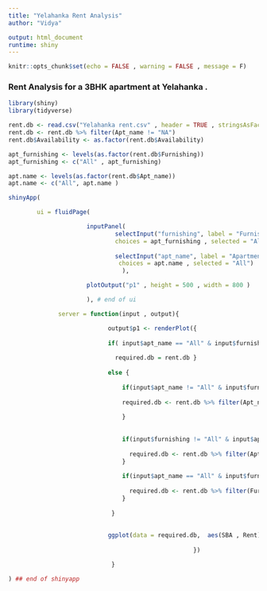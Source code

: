 ---
title: "Yelahanka Rent Analysis"
author: "Vidya"

output: html_document
runtime: shiny
---

```{r setup, include=FALSE}
knitr::opts_chunk$set(echo = FALSE , warning = FALSE , message = F)
```

### Rent Analysis for a 3BHK apartment at Yelahanka . 

```{r , echo = FALSE}

library(shiny)
library(tidyverse)

rent.db <- read.csv("Yelahanka rent.csv" , header = TRUE , stringsAsFactors = FALSE)
rent.db <- rent.db %>% filter(Apt_name != "NA")
rent.db$Availability <- as.factor(rent.db$Availability) 
```


```{r , echo=FALSE , fig.height= 20}

apt_furnishing <- levels(as.factor(rent.db$Furnishing))
apt_furnishing <- c("All" , apt_furnishing)

apt.name <- levels(as.factor(rent.db$Apt_name))
apt.name <- c("All", apt.name )

shinyApp(

        ui = fluidPage(

                      inputPanel(
                              selectInput("furnishing", label = "Furnishing:",
                              choices = apt_furnishing , selected = "All"),
  
                              selectInput("apt_name", label = "Apartment Name:",
                               choices = apt.name , selected = "All")
                                ),

                      plotOutput("p1" , height = 500 , width = 800 )

                      ), # end of ui

              server = function(input , output){

                            output$p1 <- renderPlot({
  
                            if( input$apt_name == "All" & input$furnishing == "All" ) {  
                            
                              required.db = rent.db }
                             
                            else {
                              
                                if(input$apt_name != "All" & input$furnishing == "All") {
                                
                                required.db <- rent.db %>% filter(Apt_name == input$apt_name)
                                
                                } 
                              
                              
                                if(input$furnishing != "All" & input$apt_name != "All"){
                                
                                  required.db <- rent.db %>% filter(Apt_name ==                                                input$apt_name &  Furnishing == input$furnishing) 
                                }
                              
                                if(input$apt_name == "All" & input$furnishing != "All") {
                                
                                  required.db <- rent.db %>% filter(Furnishing ==                                              input$furnishing)
                                }
                              
                             }  
                            
                              
                            ggplot(data = required.db,  aes(SBA , Rent)) + geom_bar(aes(fill                             = Apt_name) , stat = "identity" , width = 5) + labs( x= "SBA (sq                             ft )" , Y = "Rent (Rs)" ,title  = paste("Rent Analysis for Apt" ,                                input$apt_name , sep = " :")) + facet_wrap( ~ Availability ,                              ncol = 1 )
  
                                                    }) 

                             }

) ## end of shinyapp
```



